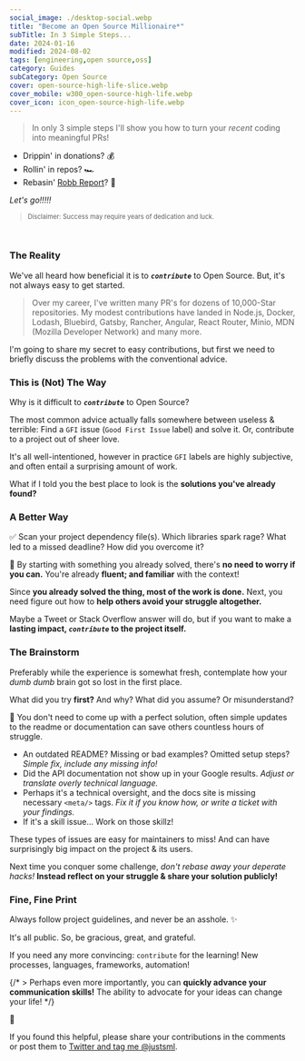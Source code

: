```yaml
---
social_image: ./desktop-social.webp
title: "Become an Open Source Millionaire*"
subTitle: In 3 Simple Steps...
date: 2024-01-16
modified: 2024-08-02
tags: [engineering,open source,oss]
category: Guides
subCategory: Open Source
cover: open-source-high-life-slice.webp
cover_mobile: w300_open-source-high-life.webp
cover_icon: icon_open-source-high-life.webp
---
```


> In only 3 simple steps I'll show you how to turn your _recent_ coding into meaningful PRs!

- Drippin' in donations? 💰
- Rollin' in repos? 🏎️
- Rebasin' [Robb Report](https://robbreport.com/)? 🤯

_Let's go!!!!!_

<div style="font-size: .7rem">

> Disclaimer: Success may require years of dedication and luck.

</div>

<br />

### The Reality

We've all heard how beneficial it is to **_`contribute`_** to Open Source. But, it's not always easy to get started.

> Over my career, I've written many PR's for dozens of 10,000-Star repositories. My modest contributions have landed in Node.js, Docker, Lodash, Bluebird, Gatsby, Rancher, Angular, React Router, Minio, MDN (Mozilla Developer Network) and many more.

I'm going to share my secret to easy contributions, but first we need to briefly discuss the problems with the conventional advice.

### This is (Not) The Way

Why is it difficult to **_`contribute`_** to Open Source?

The most common advice actually falls somewhere between useless & terrible: Find a `GFI` issue (`Good First Issue` label) and solve it. Or, contribute to a project out of sheer love.

It's all well-intentioned, however in practice `GFI` labels are highly subjective, and often entail a surprising amount of work.

What if I told you the best place to look is the **solutions you've already found?**

### A Better Way

✅ Scan your project dependency file(s). Which libraries spark rage? What led to a missed deadline? How did you overcome it?

💪 By starting with something you already solved, there's **no need to worry if you can.** You're already **fluent; and familiar** with the context!

Since **you already solved the thing, most of the work is done.** Next, you need figure out how to **help others avoid your struggle altogether.**

Maybe a Tweet or Stack Overflow answer will do, but if you want to make a **lasting impact, _`contribute`_ to the project itself.**

### The Brainstorm

Preferably while the experience is somewhat fresh, contemplate how your _dumb dumb_ brain got so lost in the first place.

What did you try **first?** And why? What did you assume? Or misunderstand?

💪 You don't need to come up with a perfect solution, often simple updates to the readme or documentation can save others countless hours of struggle.

- An outdated README? Missing or bad examples? Omitted setup steps? _Simple fix, include any missing info!_
- Did the API documentation not show up in your Google results. _Adjust or translate overly technical language._
- Perhaps it's a technical oversight, and the docs site is missing necessary `<meta/>` tags. _Fix it if you know how, or write a ticket with your findings._
- If it's a skill issue... Work on those skillz!

These types of issues are easy for maintainers to miss! And can have surprisingly big impact on the project & its users.

Next time you conquer some challenge, _don't rebase away your deperate hacks!_ **Instead reflect on your struggle & share your solution publicly!**

### Fine, Fine Print

Always follow project guidelines, and never be an asshole. ✨

It's all public. So, be gracious, great, and grateful.

If you need any more convincing: `contribute` for the learning! New processes, languages, frameworks, automation!

{/* > Perhaps even more importantly, you can **quickly advance your communication skills!** The ability to advocate for your ideas can change your life! */}

🚀

If you found this helpful, please share your contributions in the comments or post them to [Twitter and tag me @justsml](https://twitter.com/justsml).

